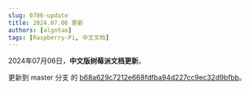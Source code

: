 ```yaml
---
slug: 0706-update
title: 2024.07.06 更新
authors: [algotao]
tags: [Raspberry-Pi, 中文文档]
---
```


2024年07月06日，**中文版树莓派文档更新**。

更新到 master 分支 的 [b68a629c7212e668fdfba94d227cc9ec32d9bfbb](https://github.com/raspberrypi/documentation/commit/b68a629c7212e668fdfba94d227cc9ec32d9bfbb)。
